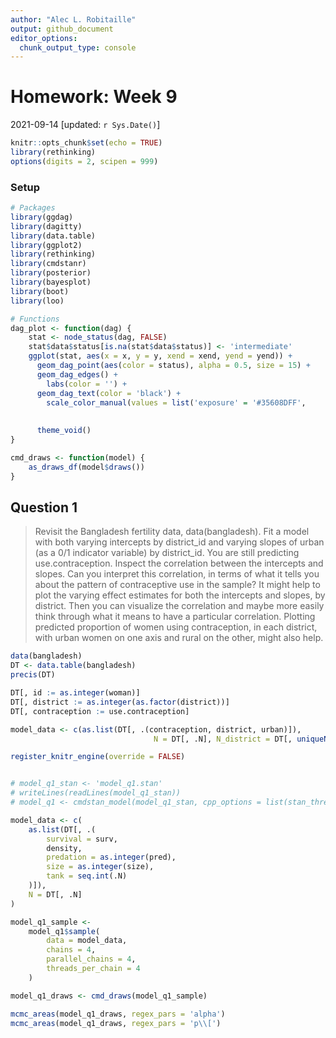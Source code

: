 ```yaml
---
author: "Alec L. Robitaille"
output: github_document
editor_options: 
  chunk_output_type: console
---
```


# Homework: Week 9
2021-09-14 [updated: `r Sys.Date()`]

```r
knitr::opts_chunk$set(echo = TRUE)
library(rethinking)
options(digits = 2, scipen = 999)
```

### Setup

```r
# Packages
library(ggdag)
library(dagitty)
library(data.table)
library(ggplot2)
library(rethinking)
library(cmdstanr)
library(posterior)
library(bayesplot)
library(boot)
library(loo)

# Functions
dag_plot <- function(dag) {
	stat <- node_status(dag, FALSE)
	stat$data$status[is.na(stat$data$status)] <- 'intermediate'
	ggplot(stat, aes(x = x, y = y, xend = xend, yend = yend)) +
	  geom_dag_point(aes(color = status), alpha = 0.5, size = 15) +
	  geom_dag_edges() +
		labs(color = '') + 
	  geom_dag_text(color = 'black') +
		scale_color_manual(values = list('exposure' = '#35608DFF',
																		 'outcome' = '#22A884FF',
																		 'intermediate' = 'grey50')) + 
	  theme_void()
}

cmd_draws <- function(model) {
	as_draws_df(model$draws())
}
```


## Question 1

> Revisit the Bangladesh fertility data, data(bangladesh). Fit a model with both
varying intercepts by district_id and varying slopes of urban (as a 0/1
indicator variable) by district_id. You are still predicting use.contraception.
Inspect the correlation between the intercepts and slopes. Can you interpret
this correlation, in terms of what it tells you about the pattern of
contraceptive use in the sample? It might help to plot the varying effect
estimates for both the intercepts and slopes, by district. Then you can
visualize the correlation and maybe more easily think through what it means to
have a particular correlation. Plotting predicted proportion of women using
contraception, in each district, with urban women on one axis and rural on the
other, might also help.

```r
data(bangladesh)
DT <- data.table(bangladesh)
precis(DT)

DT[, id := as.integer(woman)]
DT[, district := as.integer(as.factor(district))]
DT[, contraception := use.contraception]

model_data <- c(as.list(DT[, .(contraception, district, urban)]), 
								N = DT[, .N], N_district = DT[, uniqueN(district)])
```


```r
register_knitr_engine(override = FALSE)
```

```cmdstan
```

```r
# model_q1_stan <- 'model_q1.stan'
# writeLines(readLines(model_q1_stan))
# model_q1 <- cmdstan_model(model_q1_stan, cpp_options = list(stan_threads = TRUE))

model_data <- c(
	as.list(DT[, .(
		survival = surv,
		density,
		predation = as.integer(pred),
		size = as.integer(size),
		tank = seq.int(.N)
	)]), 
	N = DT[, .N]
)

model_q1_sample <-
	model_q1$sample(
		data = model_data,
		chains = 4,
		parallel_chains = 4,
		threads_per_chain = 4
	)

model_q1_draws <- cmd_draws(model_q1_sample)

mcmc_areas(model_q1_draws, regex_pars = 'alpha')
mcmc_areas(model_q1_draws, regex_pars = 'p\\[')
```
